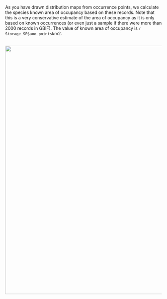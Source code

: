 

As you have drawn distribution maps from occurrence points, we calculate the species known area of occupancy based on these records. Note that this is a very conservative estimate of the area of occupancy as it is only based on known occurrences (or even just a sample if there were more than 2000 records in GBIF). The value of known area of occupancy is `r Storage_SP$aoo_points`km2. 


<br>
<center>
![](`r paste0(outDir, '/Plots/aoo_from_points.png')`){width=800px}
</center>
